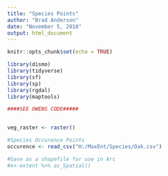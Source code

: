 ```yaml
---
title: "Species Points"
author: "Brad Anderson"
date: "November 5, 2018"
output: html_document
---
```


```r
knitr::opts_chunk$set(echo = TRUE)
```

```r
library(dismo)
library(tidyverse)
library(sf)
library(sp)
library(rgdal)
library(maptools)


```

```r
####SEE OWENS CODE#####


veg_raster <- raster()

#Species Occurence Points
occurence <- read_csv("H:/MaxEnt/Species/Oak.csv")

#Save as a shapefile for use in Arc
#x<-extent %>% as_Spatial()
  
```

